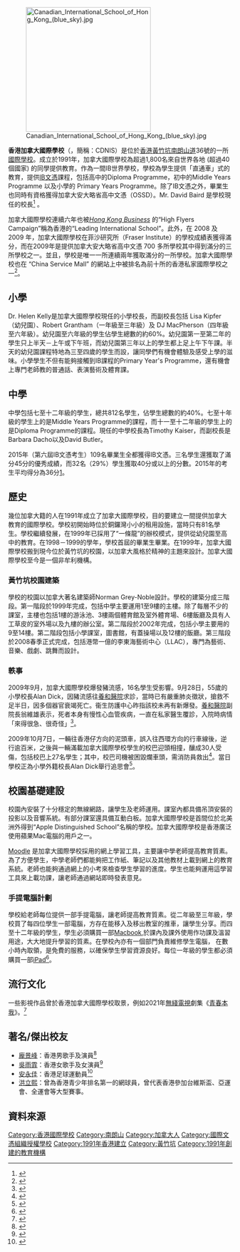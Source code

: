 {{NOT|加拿大海外國際書院}}
{{Infobox school
| name = 香港加拿大國際學校<br>Canadian International School of Hong Kong
| image = [[File:Canadian_International_School_201811.jpg|280px]]
| motto = ''To inspire excellence, cultivate character, and empower engagement locally and globally.''
| location = {{HKG}}[[黃竹坑|黃竹坑]][[南朗山道|南朗山道]]36號
| established = <!-- {{Start date|1991|MM|DD|df=y}} -->
| opened = 1991年
| type = 私家、國際學校、小學、中學、男女校、私立、收費
| district = 香港南區
| grades = 幼兒園 - 12 年級
| chairman = 華國威
| head of school = Mr. David Baird
|  principal = Dr. Helen Kelly (Lower school)<br />Timothy Kaiser (Upper school)
| enrollment = 1845<ref name=fact />
| faculty = 170+<ref name=fact>{{cite web|url=http://www.cdnis.edu.hk/facts/facts-sheet.html|title=Facts|work=Canadian International School of Hong Kong|publisher=Canadian International School of Hong Kong|year=2010|accessdate=15 March 2011|deadurl=yes|archiveurl=https://web.archive.org/web/20110209172611/http://www.cdnis.edu.hk/facts/facts-sheet.html|archivedate=2011-02-09}}</ref>
| staff = 55<ref name=fact />
| campus_type = 
| campus_size = {{convert|31,420|m2}}
| mascot = Timberwolves
| conference = [[South_East_Asia_Student_Activity_Conference|South East Asia Student Activity Conference]]
| colors = {{color box|#FF0000}} {{color box|#FFFFFF}}
| system     = [[國際文憑組織|IB 文憑]]
| newspaper = 
| website = [http://www.cdnis.edu.hk 香港加拿大國際學校]
| footnotes =
}}
[[File:Canadian_International_School_of_Hong_Kong_(blue_sky).jpg|280px]]

'''香港加拿大國際學校'''（{{lang-en|Canadian International School of Hong Kong}}，簡稱：CDNIS）是位於[[香港|香港]][[黃竹坑|黃竹坑]][[南朗山道|南朗山道]]36號的一所[[國際學校|國際學校]]。成立於1991年，加拿大國際學校為超過1,800名來自世界各地 (超過40個國家) 的同學提供教育。作為一間IB世界學校，學校為學生提供「直通車」式的教育，提供[[國際文憑組織|IB文憑]]課程，包括高中的Diploma Programme，初中的Middle Years Programme 以及小學的 Primary Years Programme。除了IB文憑之外，畢業生也同時有資格獲得加拿大安大略省高中文憑（OSSD）。Mr. David Baird 是學校現任的校長<ref>{{cite web|title=Introduction|url=http://www.cdnis.edu.hk/aboutus/introduction.html|accessdate=2 September 2012|deadurl=yes|archiveurl=https://web.archive.org/web/20120919034235/http://www.cdnis.edu.hk/aboutus/introduction.html|archivedate=2012年9月19日}}</ref> 。

加拿大國際學校連續六年也被''[http://hongkongbusiness.hk/media-marketing/exclusive/28-outstanding-companies-recognized-hong-kong-business-high-flyers-awards- Hong Kong Business] {{Wayback|url=http://hongkongbusiness.hk/media-marketing/exclusive/28-outstanding-companies-recognized-hong-kong-business-high-flyers-awards- |date=20130411161448 }}''的“High Flyers Campaign”稱為香港的“Leading International School”。此外，在 2008 及 2009 年，加拿大國際學校在菲沙研究所（Fraser Institute）的學校成績表獲得滿分，而在2009年是提供加拿大安大略省高中文憑 700 多所學校其中得到滿分的三所學校之一。並且，學校是唯一一所連續兩年獲取滿分的一所學校。加拿大國際學校也在 “China Service Mall” 的網站上中被排名為前十所的香港私家國際學校之一<ref>{{cite web|title=Facts|url=http://www.cdnis.edu.hk/facts/awards.html|accessdate=2 September 2012|deadurl=yes|archiveurl=https://web.archive.org/web/20120920024354/http://cdnis.edu.hk/facts/awards.html|archivedate=2012年9月20日}}</ref>。

==小學==
Dr. Helen Kelly是加拿大國際學校現任的小學校長，而副校長包括 Lisa Kipfer（幼兒園）、Robert Grantham（一年級至三年級）及 DJ MacPherson（四年級至六年級）。幼兒園至六年級的學生佔學生總數的約60%。幼兒園第一至第二年的學生只上半天－上午或下午班，而幼兒園第三年以上的學生都上足上午下午課。半天的幼兒園課程特地為三至四歲的學生而設，讓同學們有機會體驗及感受上學的滋味。小學學生不但有能夠接觸到IB課程的Primary Year's Programme，還有機會上專門老師教的普通話、表演藝術及體育課。

==中學==
中學包括七至十二年級的學生，總共812名學生，佔學生總數的約40%。七至十年級的學生上的是Middle Years Programme的課程，而十一至十二年級的學生上的是Diploma Programme的課程。現任的中學校長為Timothy Kaiser，而副校長是Barbara Dacho以及David Butler。

2015年（第六屆IB文憑考生）109名畢業生全都獲得IB文憑。三名學生還獲取了滿分45分的優秀成績，而32名（29%）學生獲取40分或以上的分數。2015年的考生平均得分為36分[https://web.archive.org/web/20150912095907/http://www.cdnis.edu.hk/aboutus/news/highlight/3447.html]。

==歷史==
幾位加拿大籍的人在1991年成立了加拿大國際學校，目的要建立一間提供加拿大教育的國際學校。學校初開始時位於銅鑼灣小小的租用設施，當時只有81名學生。學校繼續發展，在1999年已採用了“一條龍”的辦校模式，提供從幼兒園至高中的教育。在1998－1999的學年，學校首屆的畢業生畢業。在1999年，加拿大國際學校搬到現今位於黃竹坑的校園，以加拿大風格於精神的主題來設計。加拿大國際學校至今是一個非牟利機構。

===黃竹坑校園建築===
學校的校園以加拿大著名建築師Norman Grey-Noble設計。學校的建築分成三階段。第一階段於1999年完成，包括中學主要運用1至9樓的主樓。除了每層不少的課室，主樓也包括1樓的游泳池、3樓兩個體育館及室外體育場、6樓飯廳及具有人工草皮的室外場以及九樓的辦公室。第二階段於2002年完成，包括小學主要用的9至14樓。第二階段包括小學課室，圖書館，有蓋操場以及12樓的飯廳。第三階段於2008春季正式完成，包括港幣一億的李東海藝術中心（LLAC），專門為藝術、音樂、戲劇、跳舞而設計。

===軼事===
2009年9月，加拿大國際學校爆發豬流感，16名學生受影響。9月28日，55歲的小學校長Alan Dick，因豬流感往[[養和醫院|養和醫院]]求診，當時已有嚴重肺炎徵狀，搶救不足半日，因多個器官衰竭死亡。衞生防護中心昨指該校未再有新爆發。[[養和醫院|養和醫院]]副院長翁維雄表示，死者本身有慢性心血管疾病，一直在私家醫生覆診，入院時病情「來得很急、很奇怪」<ref>{{cite news|url=http://orientaldaily.on.cc/cnt/news/20090929/00176_024.html|title=加國際學校校長豬流死|date=2009年9月29日|newspaper=''[[東方日報_(香港)|東方日報 (香港)]]''|accessdate=2014年11月13日|archive-date=2016年3月5日|archive-url=https://web.archive.org/web/20160305074344/http://orientaldaily.on.cc/cnt/news/20090929/00176_024.html|dead-url=no}}</ref>。

2009年10月7日，一輛往香港仔方向的泥頭車，誤入往西環方向的行車線後，逆行逾百米，之後與一輛滿載加拿大國際學校學生的校巴迎頭相撞，釀成30人受傷，包括校巴上27名學生；其中，校巴司機被困毀爛車頭，需消防員救出<ref>{{cite news|url=http://paper.wenweipo.com/2009/10/08/HK0910080019.htm|title=泥頭車逆行百米 撼校巴30傷|newspaper=''[[文汇报_(香港)|文匯報]]''|date=2009年10月8日|accessdate=2014年11月13日|archive-date=2014年11月13日|archive-url=https://web.archive.org/web/20141113031937/http://paper.wenweipo.com/2009/10/08/HK0910080019.htm|dead-url=no}}</ref>。當日學校正為小學外籍校長Alan Dick舉行追思會<ref>{{cite news|url=http://paper.wenweipo.com/2009/10/08/HK0910080020.htm|title=涉車禍學校 同日辦校長追思會|newspaper=''[[文汇报_(香港)|文匯報]]''|date=2009年10月8日|accessdate=2014年11月13日|archive-date=2014年11月13日|archive-url=https://web.archive.org/web/20141113033946/http://paper.wenweipo.com/2009/10/08/HK0910080020.htm|dead-url=no}}</ref>。

==校園基礎建設==
校園內安裝了十分穩定的無線網路，讓學生及老師運用。課室內都具備吊頂安裝的投影以及音響系統。有部分課室還具備互動白板。加拿大國際學校是首間位於北美洲外得到“Apple Distinguished School”名稱的學校。加拿大國際學校是香港廣泛使用蘋果Mac電腦的用戶之一。

[[Moodle|Moodle]] 是加拿大國際學校採用的網上學習工具，主要讓中學老師提高教育質素。為了方便學生，中學老師們都能夠把工作紙、筆記以及其他教材上載到網上的教育系統。老師也能夠通過網上的小考來檢查學生學習的進度。學生也能夠運用這學習工具來上載功課，讓老師通過網站即時發表意見。

===手提電腦計劃===
學校給老師每位提供一部手提電腦，讓老師提高教育質素。從二年級至三年級，學校買了每四位學生一部電腦，方存在能移入及移出教室的推車，讓學生分享。而四至十二年級的學生，學生必須購買一部[[Macbook|Macbook]],於課內及課外使用作功課及溫習用途，大大地提升學習的質素。在學校內亦有一個部門負責維修學生電腦， 在數小時內取領，是免費的服務，以確保學生學習資源良好。每位一年級的學生都必須購買一部[[iPad|iPad]]<ref>{{cite web|title=Learning and Teaching Technologies|url=http://www.cdnis.edu.hk/programmes/learning-technologies/overview.html|accessdate=2 September 2012|deadurl=yes|archiveurl=https://web.archive.org/web/20120820064812/http://www.cdnis.edu.hk/programmes/learning-technologies/overview.html|archivedate=2012年8月20日}}</ref>。

==流行文化==
一些影視作品曾於香港加拿大國際學校取景，例如2021年[[無綫電視|無綫電視]]劇集《[[青春本我|青春本我]]》。<ref>{{cite web |title=快啲快啲 (劇集《青春本我》插曲) Official MV |url=https://www.youtube.com/watch?v=4I_u8Sf1GkU |website=[[YouTube|YouTube]] |publisher=[[無綫電視|無綫電視]] |accessdate=2021-12-11}}</ref>

==著名/傑出校友==
*[[龐景峰|龐景峰]]：香港男歌手及演員<ref>{{cite web |url=https://archive.ph/oc465 |title=Canadian International School reunion |date=2017-10-17 |website= |publisher=龐景峰 Facebook |access-date=2021-10-04 |quote=}}</ref>
*[[吳雨霏|吳雨霏]]：香港女歌手及女演員<ref>{{cite web |url=https://tvb4life.pixnet.net/blog/post/167042211-%E5%96%AE%E4%BA%BA%E8%A8%AA-%E5%A4%B1%E6%A8%82%E5%9C%92-%E5%90%B3%E9%9B%A8%E9%9C%8F-%E5%BF%BD%E7%84%B61%E5%91%A8-954%E6%9C%9F |title=單人訪 失樂園 吳雨霏 |date=2013-11 |website= |publisher=忽然1周954期 |access-date=2021-10-04 |quote=}}</ref>
*[[安永佳|安永佳]]：香港足球運動員<ref>{{cite news | title=﻿安永佳杜國榆裝備未來 | url=https://soccer.sina.com.hk/news/1/20190225/9810515/ | page= | publisher=星島日報 | date=2019-02-25 | accessdate=2021-10-04 |quote= }}</ref>
*[[洪立熙|洪立熙]]：曾為香港青少年排名第一的網球員，曾代表香港參加台維斯盃、亞運會、全運會等大型賽事。

==資料來源==
<references/>

{{在香港的國際學校}}
[[Category:香港國際學校|Category:香港國際學校]]
[[Category:南朗山|Category:南朗山]]
[[Category:加拿大人|Category:加拿大人]]
[[Category:國際文憑組織授權學校|Category:國際文憑組織授權學校]]
[[Category:1991年香港建立|Category:1991年香港建立]]
[[Category:黃竹坑|Category:黃竹坑]]
[[Category:1991年創建的教育機構|Category:1991年創建的教育機構]]